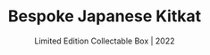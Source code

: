 ---
title: "Bespoke Japanese Kitkat"
subtitle: "Limited Edition Collectable Box | 2022"
description: "A limited regional edition collectable box filled with unique flavors found exclusively in japan's various regions. This gift set is designed for a delicious and educational experience on some of japan's most unique kitkat flavors. Inspired by a lack of a japanese logo of the current kitkat design, I wanted to create an unconventional luxury gift set of a brand that isn't normally considered \"luxury\". Kitkat in japan is huge and there are over 400 unique flavors out there, and many that represent specific regions in japan."
pubDate: "2022"
thumbnail: "./kitkat-thumbnail.png"
hero: "./hero.jpg"
collections:
  - number: 4
  - images:
    - src: "./page-1.png"
      alt: "Mockup of the Bespoke Japanese Kitkat Box"
    - src: "./page-2.jpg"
      alt: "Mockup of the Bespoke Japanese Kitkat Box"
---